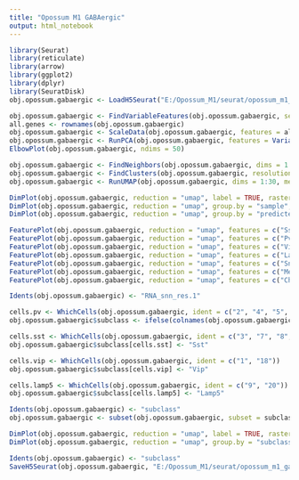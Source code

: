 ```yaml
---
title: "Opossum M1 GABAergic"
output: html_notebook
---
```


```r

library(Seurat)
library(reticulate)
library(arrow)
library(ggplot2)
library(dplyr)
library(SeuratDisk)
obj.opossum.gabaergic <- LoadH5Seurat("E:/Opossum_M1/seurat/opossum_m1_gabaergic.h5Seurat")

```


```r

obj.opossum.gabaergic <- FindVariableFeatures(obj.opossum.gabaergic, selection.method = "vst", nfeatures = 3000)
all.genes <- rownames(obj.opossum.gabaergic)
obj.opossum.gabaergic <- ScaleData(obj.opossum.gabaergic, features = all.genes)
obj.opossum.gabaergic <- RunPCA(obj.opossum.gabaergic, features = VariableFeatures(object = obj.opossum.gabaergic))
ElbowPlot(obj.opossum.gabaergic, ndims = 50)

```


```r

obj.opossum.gabaergic <- FindNeighbors(obj.opossum.gabaergic, dims = 1:30)
obj.opossum.gabaergic <- FindClusters(obj.opossum.gabaergic, resolution = 1, algorithm = 4, method = "igraph")
obj.opossum.gabaergic <- RunUMAP(obj.opossum.gabaergic, dims = 1:30, method="umap-learn")

```


```r

DimPlot(obj.opossum.gabaergic, reduction = "umap", label = TRUE, raster = FALSE) + NoLegend() + xlim(-15, 15) + ylim(-15, 15) + coord_equal()
DimPlot(obj.opossum.gabaergic, reduction = "umap", group.by = "sample", raster = FALSE) + xlim(-15, 12) + ylim(-15, 15) + coord_equal()
DimPlot(obj.opossum.gabaergic, reduction = "umap", group.by = "predicted_doublets", raster = FALSE) + xlim(-15, 15) + ylim(-15, 15) + coord_equal()

```


```r

FeaturePlot(obj.opossum.gabaergic, reduction = "umap", features = c("Sst")) + xlim(-15, 15) + ylim(-15, 15) + coord_equal()
FeaturePlot(obj.opossum.gabaergic, reduction = "umap", features = c("Pvalb")) + xlim(-15, 15) + ylim(-15, 15) + coord_equal()
FeaturePlot(obj.opossum.gabaergic, reduction = "umap", features = c("Vip")) + xlim(-15, 15) + ylim(-15, 15) + coord_equal()
FeaturePlot(obj.opossum.gabaergic, reduction = "umap", features = c("Lamp5")) + xlim(-15, 15) + ylim(-15, 15) + coord_equal()
FeaturePlot(obj.opossum.gabaergic, reduction = "umap", features = c("Sncg")) + xlim(-15, 15) + ylim(-15, 15) + coord_equal()
FeaturePlot(obj.opossum.gabaergic, reduction = "umap", features = c("Meis2")) + xlim(-15, 15) + ylim(-15, 15) + coord_equal()
FeaturePlot(obj.opossum.gabaergic, reduction = "umap", features = c("Chodl")) + xlim(-15, 15) + ylim(-15, 15) + coord_equal()

```


```r

Idents(obj.opossum.gabaergic) <- "RNA_snn_res.1"

cells.pv <- WhichCells(obj.opossum.gabaergic, ident = c("2", "4", "5", "6", "10", "11", "14", "16"))
obj.opossum.gabaergic$subclass <- ifelse(colnames(obj.opossum.gabaergic) %in% cells.pv, "Pvalb", "ambiguous")

cells.sst <- WhichCells(obj.opossum.gabaergic, ident = c("3", "7", "8", "12", "19"))
obj.opossum.gabaergic$subclass[cells.sst] <- "Sst"

cells.vip <- WhichCells(obj.opossum.gabaergic, ident = c("1", "18"))
obj.opossum.gabaergic$subclass[cells.vip] <- "Vip"

cells.lamp5 <- WhichCells(obj.opossum.gabaergic, ident = c("9", "20"))
obj.opossum.gabaergic$subclass[cells.lamp5] <- "Lamp5"

Idents(obj.opossum.gabaergic) <- "subclass"
obj.opossum.gabaergic <- subset(obj.opossum.gabaergic, subset = subclass != "ambiguous")

```


```r

DimPlot(obj.opossum.gabaergic, reduction = "umap", label = TRUE, raster = FALSE) + NoLegend() + xlim(-15, 15) + ylim(-15, 15) + coord_equal()
DimPlot(obj.opossum.gabaergic, reduction = "umap", group.by = "subclass", raster = FALSE) + xlim(-15, 12) + ylim(-15, 15) + coord_equal()

```


```r

Idents(obj.opossum.gabaergic) <- "subclass"
SaveH5Seurat(obj.opossum.gabaergic, "E:/Opossum_M1/seurat/opossum_m1_gabaergic_filt.h5seurat", overwrite = TRUE, verbose = TRUE)

```

